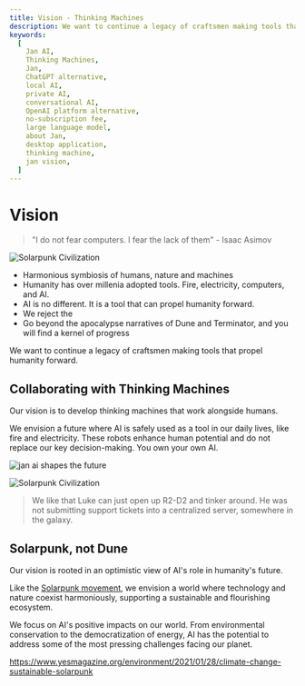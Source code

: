 ```yaml
---
title: Vision - Thinking Machines
description: We want to continue a legacy of craftsmen making tools that propel humanity forward.
keywords:
  [
    Jan AI,
    Thinking Machines,
    Jan,
    ChatGPT alternative,
    local AI,
    private AI,
    conversational AI,
    OpenAI platform alternative,
    no-subscription fee,
    large language model,
    about Jan,
    desktop application,
    thinking machine,
    jan vision,
  ]
---
```


# Vision

> "I do not fear computers. I fear the lack of them" - Isaac Asimov

![Solarpunk Civilization](./_assets/solarpunk.jpeg)

- Harmonious symbiosis of humans, nature and machines
- Humanity has over millenia adopted tools. Fire, electricity, computers, and AI.
- AI is no different. It is a tool that can propel humanity forward.
- We reject the 
- Go beyond the apocalypse narratives of Dune and Terminator, and you will find a kernel of progress

We want to continue a legacy of craftsmen making tools that propel humanity forward.

## Collaborating with Thinking Machines

Our vision is to develop thinking machines that work alongside humans.

We envision a future where AI is safely used as a tool in our daily lives, like fire and electricity. These robots enhance human potential and do not replace our key decision-making. You own your own AI.

![jan ai shapes the future](./_assets/vision-1.webp)

![Solarpunk Civilization](./_assets/solar-punk.webp)
> We like that Luke can just open up R2-D2 and tinker around. He was not submitting support tickets into a centralized server, somewhere in the galaxy.

## Solarpunk, not Dune

Our vision is rooted in an optimistic view of AI's role in humanity's future.

Like the [Solarpunk movement](https://en.wikipedia.org/wiki/Solarpunk), we envision a world where technology and nature coexist harmoniously, supporting a sustainable and flourishing ecosystem.

We focus on AI's positive impacts on our world. From environmental conservation to the democratization of energy, AI has the potential to address some of the most pressing challenges facing our planet.

https://www.yesmagazine.org/environment/2021/01/28/climate-change-sustainable-solarpunk